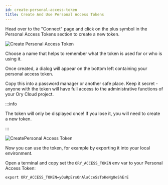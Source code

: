 ```yaml
---
id: create-personal-access-token
title: Create And Use Personal Access Tokens
---
```


Head over to the "Connect" page and click on the plus symbol in the Personal
Access Tokens section to create a new token.

![Create Personal Access Token](/images/get-started/pat-create.png)

Choose a name that helps to remember what the token is used for or who is using
it.

Once created, a dialog will appear on the bottom left containing your personal
access token.

Copy this into a password manager or another safe place. Keep it secret - anyone
with the token will have full access to the administrative functions of your Ory
Cloud project.

:::info

The token will only be displayed once! If you lose it, you will need to create a
new token.

:::

![CreatePersonal Access Token](/images/get-started/pat-ready.png)

Now you can use the token, for example by exporting it into your local
environment.

Open a terminal and copy set the `ORY_ACCESS_TOKEN` env var to your Personal
Access Token:

```shell
export ORY_ACCESS_TOKEN=yOuRpErsOnAlaCceSsToKeNgOeShErE
```
